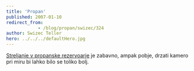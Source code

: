 ```yaml
---
title: 'Propan'
published: 2007-01-10
redirect_from: 
            - /blog/propan/swizec/324
author: Swizec Teller
hero: ../../../defaultHero.jpg
---
```

[Streljanje v propanske rezervoarje](http://www.liveleak.com/view?i=08b0f84d82&c=1) je zabavno, ampak pobje, drzati kamero pri miru bi lahko bilo se toliko bolj.